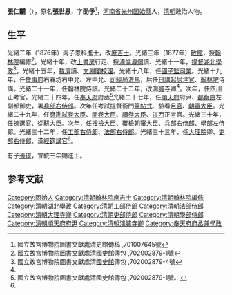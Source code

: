 {{Otheruses|other=名为张世恩的其他人物|张世恩}}

'''張仁黼'''（{{bd|1837年||1908年|catIdx=}}），原名'''張世恩'''，字'''劭予'''<ref>國立故宮博物院圖書文獻處清史館傳稿 ,701007645號</ref>，[[河南省|河南省]][[光州|光州]][[固始縣|固始縣]]人，[[清朝|清朝]]政治人物。

==生平==
光緒二年（1876年）丙子恩科進士，改[[庶吉士|庶吉士]]。光緒三年（1877年）[[散館|散館]]，授[[翰林院|翰林院]]編修<ref name="#1">國立故宮博物院圖書文獻處清國史館傳包 ,702002879-1號</ref>。光緒十年，改[[上書房|上書房]]行走、授[[溥倫|溥倫]][[溥侗|溥侗]]讀、光緒十一年，[[提督|提督]][[湖北|湖北]][[學政|學政]]<ref>國立故宮博物院圖書文獻處清[[國史館|國史館]]傳包 ,702002879-4號</ref>。光緒十五年，[[惠親王|載濟]]讀、[[文淵閣|文淵閣]][[校理|校理]]。光緒十八年，任[[國子監|國子監]][[司業|司業]]。光緒十九年，任[[詹事府|詹事府]]右春坊右中允、左中允、[[司經局|司經局]][[洗馬|洗馬]]，后任[[日講起居注官|日講起居注官]]、[[翰林院|翰林院]]侍講。光緒二十一年，任翰林院侍讀。光緒二十二年，改[[鴻臚寺|鴻臚寺]]卿<ref name="#1"/>。次年，任[[四川|四川]]正考官。光緒二十四年，任[[奉天府|奉天府]]府丞<ref>國立故宮博物院圖書文獻處清國史館傳包 ,702002879-1號。</ref>光緒二十七年，任[[順天府|順天府]]府尹、[[都察院|都察院]]左副都御史，署[[兵部右侍郎|兵部右侍郎]]。次年任考試提督衙門[[筆帖式|筆帖式]]、驗看[[月官|月官]]、[[朝審大臣|朝審大臣]]。光緒二十九年，任[[磨勘試卷大臣|磨勘試卷大臣]]、[[閱卷大臣|閱卷大臣]]、[[讀卷大臣|讀卷大臣]]、[[江西|江西]]正考官。光緒三十年，任揀選官、從耕大臣。次年，任搜檢大臣、覆檢朝審大臣、[[兵部右侍郎|兵部右侍郎]]、[[學部|學部]]左侍郎。光緒三十二年，任[[工部右侍郎|工部右侍郎]]、[[法部右侍郎|法部右侍郎]]。光緒三十三年，任[[大理院|大理院]]卿、[[吏部右侍郎|吏部右侍郎]]、漢[[經筵講官|經筵講官]]<ref name="#1"/>。

有子[[張瑋_(宣統進士)|張瑋]]，宣統三年賜進士。

==参考文献==
{{reflist|2}}
{{清朝人物小作品}}
{{光緒二年丙子恩科殿試金榜}}

{{Authority control}}

{{DEFAULTSORT:Zhang張}}
[[Category:固始人|Category:固始人]]
[[Category:清朝翰林院庶吉士|Category:清朝翰林院庶吉士]]
[[Category:清朝翰林院編修|Category:清朝翰林院編修]]
[[Category:清朝湖北學政|Category:清朝湖北學政]]
[[Category:清朝工部侍郎|Category:清朝工部侍郎]]
[[Category:清朝法部侍郎|Category:清朝法部侍郎]]
[[Category:清朝大理寺卿|Category:清朝大理寺卿]]
[[Category:清朝吏部侍郎|Category:清朝吏部侍郎]]
[[Category:清朝學部侍郎|Category:清朝學部侍郎]]
[[Category:清朝順天府府尹|Category:清朝順天府府尹]]
[[Category:清朝鴻臚寺卿|Category:清朝鴻臚寺卿]]
[[Category:奉天府府丞兼學政|Category:奉天府府丞兼學政]]